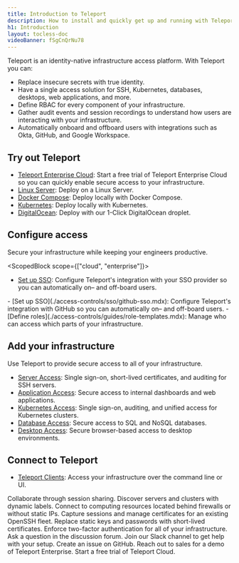 ```yaml
---
title: Introduction to Teleport
description: How to install and quickly get up and running with Teleport.
h1: Introduction
layout: tocless-doc
videoBanner: fSgCnQrNu78
---
```


Teleport is an identity-native infrastructure access platform. With Teleport you can:

- Replace insecure secrets with true identity.
- Have a single access solution for SSH, Kubernetes, databases, desktops, web applications, and more.
- Define RBAC for every component of your infrastructure.
- Gather audit events and session recordings to understand how users are interacting with your infrastructure.
- Automatically onboard and offboard users with integrations such as Okta, GitHub, and Google Workspace.

## Try out Teleport

- [Teleport Enterprise Cloud](./choose-an-edition/teleport-cloud/getting-started.mdx): Start a free trial of Teleport Enterprise Cloud so you can quickly enable secure access to your infrastructure.
- [Linux Server](./try-out-teleport/linux-server.mdx): Deploy on a Linux Server.
- [Docker Compose](./try-out-teleport/docker-compose.mdx): Deploy locally with Docker Compose.
- [Kubernetes](./try-out-teleport/local-kubernetes.mdx): Deploy locally with Kubernetes.
- [DigitalOcean](./try-out-teleport/digitalocean.mdx): Deploy with our 1-Click DigitalOcean droplet.

## Configure access

Secure your infrastructure while keeping your engineers productive.

<ScopedBlock scope={["cloud", "enterprise"]}>
- [Set up SSO](./access-controls/sso.mdx): Configure Teleport's integration with your SSO provider so you can automatically on– and off-board users.
</ScopedBlock>
<ScopedBlock scope={["oss"]}>
- [Set up SSO](./access-controls/sso/github-sso.mdx): Configure Teleport's integration with GitHub so you can automatically on– and off-board users.
</ScopedBlock>
- [Define roles](./access-controls/guides/role-templates.mdx): Manage who can access which parts of your infrastructure.

## Add your infrastructure

Use Teleport to provide secure access to all of your infrastructure.

- [Server Access](./server-access/getting-started.mdx): Single sign-on, short-lived certificates, and auditing for SSH servers.
- [Application Access](./application-access/introduction.mdx): Secure access to internal dashboards and web applications.
- [Kubernetes Access](./kubernetes-access/introduction.mdx): Single sign-on, auditing, and unified access for Kubernetes clusters.
- [Database Access](./database-access/introduction.mdx): Secure access to SQL and NoSQL databases.
- [Desktop Access](./desktop-access/introduction.mdx): Secure browser-based access to desktop environments.

## Connect to Teleport

- [Teleport Clients](./connect-your-client/introduction.mdx): Access your infrastructure over the command line or UI.

<TileSet>
    <TileList title="For developers" icon="stack">
        <TileListItem href="./connect-your-client/tsh.mdx#sharing-sessions">
            Collaborate through session sharing.
        </TileListItem>
        <TileListItem href="./management/admin/labels.mdx">
            Discover servers and clusters with dynamic labels.
        </TileListItem>
        <TileListItem href="./management/admin/adding-nodes.mdx#adding-a-node-located-behind-nat">
            Connect to computing resources located behind firewalls or without static IPs.
        </TileListItem>
    </TileList>
    <TileList title="For security teams" icon="lock">
        <TileListItem href="./server-access/guides/openssh.mdx">
            Capture sessions and manage certificates for an existing OpenSSH fleet.
        </TileListItem>
        <TileListItem href="./architecture/authentication.mdx#issuing-user-certificates">
            Replace static keys and passwords with short-lived certificates.
        </TileListItem>
        <TileListItem href="./access-controls/guides/webauthn.mdx">
            Enforce two-factor authentication for all of your infrastructure.
        </TileListItem>
    </TileList>
    <TileList title="Reach out" icon="question">
        <TileListItem href="https://github.com/gravitational/teleport/discussions">
            Ask a question in the discussion forum.
        </TileListItem>
        <TileListItem href="https://goteleport.com/slack">
            Join our Slack channel to get help with your setup.
        </TileListItem>
        <TileListItem href="https://github.com/gravitational/teleport/">
            Create an issue on GitHub.
        </TileListItem>
        <TileListItem href="https://goteleport.com/get-started/">
            Reach out to sales for a demo of Teleport Enterprise.
        </TileListItem>
        <TileListItem href="https://goteleport.com/signup/">
            Start a free trial of Teleport Cloud.
        </TileListItem>
    </TileList>
</TileSet>
